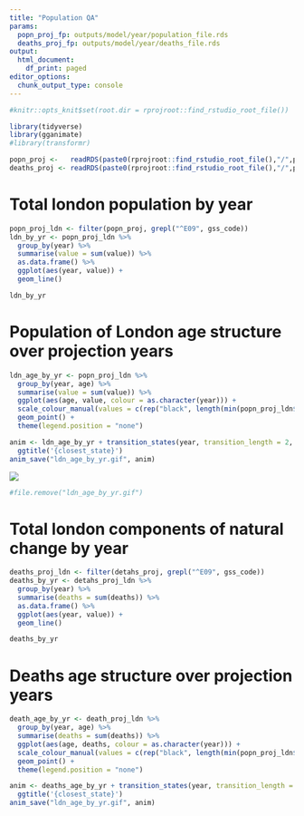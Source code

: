```yaml
---
title: "Population QA"
params:
  popn_proj_fp: outputs/model/year/population_file.rds
  deaths_proj_fp: outputs/model/year/deaths_file.rds
output:
  html_document:
    df_print: paged
editor_options: 
  chunk_output_type: console
---
```


```r

#knitr::opts_knit$set(root.dir = rprojroot::find_rstudio_root_file())

```

```r
library(tidyverse)
library(gganimate)
#library(transformr)
```

```r
popn_proj <-   readRDS(paste0(rprojroot::find_rstudio_root_file(),"/",params$popn_proj_fp))
deaths_proj <- readRDS(paste0(rprojroot::find_rstudio_root_file(),"/",params$deaths_proj_fp))
```
# Total london population by year
```r
popn_proj_ldn <- filter(popn_proj, grepl("^E09", gss_code))
ldn_by_yr <- popn_proj_ldn %>%
  group_by(year) %>%
  summarise(value = sum(value)) %>%
  as.data.frame() %>%
  ggplot(aes(year, value)) +
  geom_line() 

ldn_by_yr

```

# Population of London age structure over projection years
```r
ldn_age_by_yr <- popn_proj_ldn %>%
  group_by(year, age) %>%
  summarise(value = sum(value)) %>%
  ggplot(aes(age, value, colour = as.character(year))) +
  scale_colour_manual(values = c(rep("black", length(min(popn_proj_ldn$year):2018)), rep("red", length(2019:max(popn_proj_ldn$year))))) +
  geom_point() +
  theme(legend.position = "none")

anim <- ldn_age_by_yr + transition_states(year, transition_length = 2, state_length = 1) +
  ggtitle('{closest_state}')
anim_save("ldn_age_by_yr.gif", anim)

```

![](ldn_age_by_yr.gif)
```r
#file.remove("ldn_age_by_yr.gif")
```

# Total london components of natural change by year
```r
deaths_proj_ldn <- filter(detahs_proj, grepl("^E09", gss_code))
deaths_by_yr <- detahs_proj_ldn %>%
  group_by(year) %>%
  summarise(deaths = sum(deaths)) %>%
  as.data.frame() %>%
  ggplot(aes(year, value)) +
  geom_line() 

deaths_by_yr
```

# Deaths age structure over projection years
```r
death_age_by_yr <- death_proj_ldn %>%
  group_by(year, age) %>%
  summarise(deaths = sum(deaths)) %>%
  ggplot(aes(age, deaths, colour = as.character(year))) +
  scale_colour_manual(values = c(rep("black", length(min(popn_proj_ldn$year):2018)), rep("red", length(2019:max(popn_proj_ldn$year))))) +
  geom_point() +
  theme(legend.position = "none")

anim <- deaths_age_by_yr + transition_states(year, transition_length = 2, state_length = 1) +
  ggtitle('{closest_state}')
anim_save("ldn_age_by_yr.gif", anim)

```